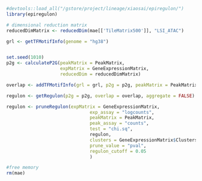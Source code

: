 ```r
#devtools::load_all("/gstore/project/lineage/xiaosai/epiregulon/")
library(epiregulon)

# dimensional reduction matrix
reducedDimMatrix <- reducedDim(mae[['TileMatrix500']], "LSI_ATAC")

grl <- getTFMotifInfo(genome = "hg38")


set.seed(1010)
p2g <- calculateP2G(peakMatrix = PeakMatrix, 
                    expMatrix = GeneExpressionMatrix, 
                    reducedDim = reducedDimMatrix)

overlap <- addTFMotifInfo(grl = grl, p2g = p2g, peakMatrix = PeakMatrix)

regulon <- getRegulon(p2g = p2g, overlap = overlap, aggregate = FALSE)

regulon <- pruneRegulon(expMatrix = GeneExpressionMatrix,
                               exp_assay = "logcounts",
                               peakMatrix = PeakMatrix,
                               peak_assay = "counts",
                               test = "chi.sq",
                               regulon,
                               clusters = GeneExpressionMatrix$Clusters,
                               prune_value = "pval",
                               regulon_cutoff = 0.05
                               )

#free memory
rm(mae)
```
